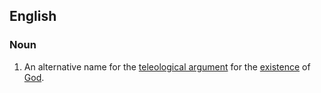 ==English==

===Noun===
{{en-noun|head=[[argument]] [[from]] [[design]]|arguments from design}}

# An alternative name for the [[teleological argument]] for the [[existence]] of [[God]].